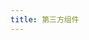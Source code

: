 ```yaml
---
title: 第三方组件
---
```



<FeatureIcon src={wexinMiniProgram} title="第三方组件" />
<LinkList
  data={[
    {
      title: "mp-html",
      link: "/docs/wexin-mini-program/third-party-components/mp-html",
      src: wexinMiniProgram,
    },
  ]}
/>
